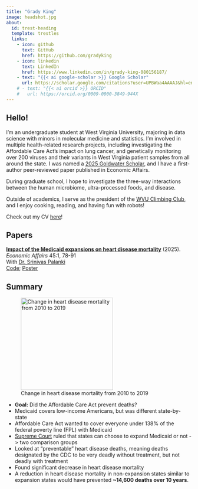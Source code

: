 ```yaml
---
title: "Grady King"
image: headshot.jpg
about:
  id: trest-heading
  template: trestles
  links:
    - icon: github
      text: GitHub
      href: https://github.com/gradyking
    - icon: linkedin
      text: LinkedIn
      href: https://www.linkedin.com/in/grady-king-080156187/
    - text: "{{< ai google-scholar >}} Google Scholar"
      url: https://scholar.google.com/citations?user=UPBWaa4AAAAJ&hl=en&oi=ao
    # - text: "{{< ai orcid >}} ORCID"
    #   url: https://orcid.org/0009-0000-3849-944X
---
```

:::{#trest-heading}
## Hello!
I'm an undergraduate student at West Virginia University, majoring in data science with minors in molecular medicine and statistics. I'm involved in multiple health-related research projects, including investigating the Affordable Care Act's impact on lung cancer, and genetically monitoring over 200 viruses and their variants in West Virginia patient samples from all around the state. I was named a [2025 Goldwater Scholar](https://wvutoday.wvu.edu/stories/2025/04/22/three-wvu-students-named-goldwater-scholars), and I have a first-author peer-reviewed paper published in Economic Affairs.

During graduate school, I hope to investigate the three-way interactions between the human microbiome, ultra-processed foods, and disease. 

Outside of academics, I serve as the president of the [WVU Climbing Club](https://wvuclimbingclub.github.io), and I enjoy cooking, reading, and having fun with robots!

Check out my CV [here](https://docs.google.com/viewer?url=https://raw.githubusercontent.com/gradyking/gradyking/refs/heads/main/Grady%20King%20Current%20CV.pdf)!

:::

## Papers {#papers}
[**Impact of the Medicaid expansions on heart disease mortality**](https://doi.org/10.1111/ecaf.12685){.paper-link} (2025). *Economic Affairs* 45:1, 78-91  
[With [Dr. Srinivas Palanki](https://srinivaspalanki.faculty.wvu.edu)]{.coauthor}  
[Code](https://github.com/gradyking/ACA-Research); [Poster](https://docs.google.com/viewer?url=https://raw.githubusercontent.com/gradyking/ACA-Research/refs/heads/main/poster/Summer%202023%20Poster.pdf)

::: {.callout-note collapse="false"}
## Summary

<!-- <p style="float: right; margin: 0 0 1em 1em;">
  <img src="media/HDM.png" alt="Description" width="250">
</p> -->

::: {.float-right}
![Change in heart disease mortality from 2010 to 2019](media/HDM.png){.lightbox width=250px}
:::

- **Goal:** Did the Affordable Care Act prevent deaths?
- Medicaid covers low-income Americans, but was different state-by-state
- Affordable Care Act wanted to cover everyone under 138% of the federal poverty line (FPL) with Medicaid
- [Supreme Court](https://www.oyez.org/cases/2011/11-393) ruled that states can choose to expand Medicaid or not -> two comparison groups
- Looked at "preventable" heart disease deaths, meaning deaths designated by the CDC to be very deadly without treatment, but not deadly with treatment
- Found significant decrease in heart disease mortality
- A reduction in heart disease mortality in non-expansion states similar to expansion states would have prevented **~14,600 deaths over 10 years**.
:::